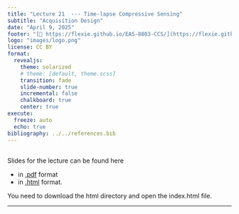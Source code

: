 ```yaml
---
title: "Lecture 21  --- Time-lapse Compressive Sensing"
subtitle: "Acquisition Design"
date: "April 9, 2025"
footer: "[🔗 https://flexie.github.io/EAS-8803-CCS/](https://flexie.github.io/EAS-8803-CCS/)"
logo: "images/logo.png"
license: CC BY
format: 
  revealjs:
    theme: solarized
    # theme: [default, theme.scss]
    transition: fade
    slide-number: true
    incremental: false 
    chalkboard: true
    center: true
execute:
  freeze: auto
  echo: true
bibliography: ../../references.bib
---
```



## 

Slides for the lecture can be found here

- in [.pdf](https://www.dropbox.com/scl/fi/1vd2z1g5fd047jpofn7be/21-Lecture.pdf?rlkey=hs6e7tezcscmsknfsm8ysxbms&st=cdaevuk1&dl=0) format
 - in [.html](https://www.dropbox.com/scl/fo/uhybixdajga259a9sgpo0/AEzANc90u2_oPqmlgrHO5cw?rlkey=lv28dooxddzhdkht1dyuo2boq&st=316sw3aj&dl=0) format. 
 
You need to download the html directory and open the index.html file.

***